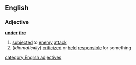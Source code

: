 ==English==
===Adjective===
'''[[under]] [[fire]]'''
#[[subjected]] to [[enemy]] [[attack]]
#(''idiomatically'') [[criticized]] or [[held]] [[responsible]] for something
[[category:English adjectives]]